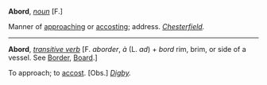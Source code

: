'''Abord''', ''[[noun (part of speech)|noun]]'' [F.]

Manner of [[approaching]] or [[accosting]]; address. ''[[Chesterfield (source)|Chesterfield]].''
-----
'''Abord''', ''[[transitive verb (part of speech)|transitive verb]]'' [F. ''aborder'', ''&agrave;'' (L. ''ad'') + ''bord'' rim, brim, or side of a vessel. See [[Border]], [[Board]].]

To approach; to [[accost]]. [Obs.] ''[[Digby (source)|Digby]].''